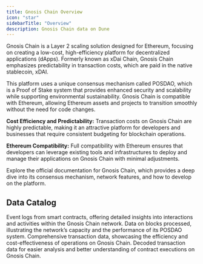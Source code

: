 ```yaml
---
title: Gnosis Chain Overview
icon: "star"
sidebarTitle: "Overview"
description: Gnosis Chain data on Dune
---
```


Gnosis Chain is a Layer 2 scaling solution designed for Ethereum, focusing on creating a low-cost, high-efficiency platform for decentralized applications (dApps). Formerly known as xDai Chain, Gnosis Chain emphasizes predictability in transaction costs, which are paid in the native stablecoin, xDAI.

This platform uses a unique consensus mechanism called POSDAO, which is a Proof of Stake system that provides enhanced security and scalability while supporting environmental sustainability. Gnosis Chain is compatible with Ethereum, allowing Ethereum assets and projects to transition smoothly without the need for code changes.

**Cost Efficiency and Predictability:**
Transaction costs on Gnosis Chain are highly predictable, making it an attractive platform for developers and businesses that require consistent budgeting for blockchain operations.

**Ethereum Compatibility:**
Full compatibility with Ethereum ensures that developers can leverage existing tools and infrastructures to deploy and manage their applications on Gnosis Chain with minimal adjustments.

<CardGroup cols={1}>
  <Card title="Gnosis Chain documentation" icon="link" href="https://docs.gnosischain.com">
    Explore the official documentation for Gnosis Chain, which provides a deep dive into its consensus mechanism, network features, and how to develop on the platform.
  </Card>
</CardGroup>

## Data Catalog

<CardGroup cols={2}>
  <Card title="Logs" icon="bolt" href="./raw/logs">
    Event logs from smart contracts, offering detailed insights into interactions and activities within the Gnosis Chain network.
  </Card>
  <Card title="Blocks" icon="cubes" href="./raw/blocks">
    Data on blocks processed, illustrating the network’s capacity and the performance of its POSDAO system.
  </Card>
  <Card title="Transactions" icon="message-arrow-up" href="./raw/transactions">
    Comprehensive transaction data, showcasing the efficiency and cost-effectiveness of operations on Gnosis Chain.
  </Card>
  <Card title="decoded" icon="file" href="./decoded/overview">
    Decoded transaction data for easier analysis and better understanding of contract executions on Gnosis Chain.
  </Card>
</CardGroup>
